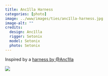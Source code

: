 ```yaml
---
title: Anc1lla Harness
categories: [photo]
image: ../www/images/ties/anc1lla-harness.jpg
image-alt: ""
credits: 
  design: Anc1lla
  rigger: Setonix
  model: Setonix
  photo: Setonix
---
```


Inspired by a [harness by @Anc1lla](https://fetlife.com/users/11213481/pictures/179527510)

![](../www/images/ties/anc1lla-harness.jpg)

